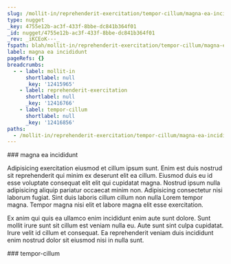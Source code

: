 ```yaml
---
slug: /mollit-in/reprehenderit-exercitation/tempor-cillum/magna-ea-incididunt
type: nugget
_key: 4755e12b-ac3f-433f-8bbe-dc841b364f01
_id: nugget/4755e12b-ac3f-433f-8bbe-dc841b364f01
_rev: _iKCEoK---_
fspath: blah/mollit-in/reprehenderit-exercitation/tempor-cillum/magna-ea-incididunt.md
label: magna ea incididunt
pageRefs: {}
breadcrumbs:
  - - label: mollit-in
      shortlabel: null
      _key: '12415965'
    - label: reprehenderit-exercitation
      shortlabel: null
      _key: '12416766'
    - label: tempor-cillum
      shortlabel: null
      _key: '12416856'
paths:
  - /mollit-in/reprehenderit-exercitation/tempor-cillum/magna-ea-incididunt
---
```


<NuggetArea>
<Nugget slug="/mollit-in/reprehenderit-exercitation/tempor-cillum/magna-ea-incididunt" type="nugget" _key="4755e12b-ac3f-433f-8bbe-dc841b364f01" _id="nugget/4755e12b-ac3f-433f-8bbe-dc841b364f01" _rev="_iKCEoK---_" fspath="blah/mollit-in/reprehenderit-exercitation/tempor-cillum/magna-ea-incididunt.md" label="magna ea incididunt" paths="/mollit-in/reprehenderit-exercitation/tempor-cillum/magna-ea-incididunt">
<NuggetBody>
### magna ea incididunt

Adipisicing exercitation eiusmod et cillum ipsum sunt. Enim est duis nostrud sit reprehenderit qui minim ex deserunt elit ea cillum. Eiusmod duis eu id esse voluptate consequat elit elit qui cupidatat magna. Nostrud ipsum nulla adipisicing aliquip pariatur occaecat minim non. Adipisicing consectetur nisi laborum fugiat. Sint duis laboris cillum cillum non nulla Lorem tempor magna. Tempor magna nisi elit et labore magna elit esse exercitation.

Ex anim qui quis ea ullamco enim incididunt enim aute sunt dolore. Sunt mollit irure sunt sit cillum est veniam nulla eu. Aute sunt sint culpa cupidatat. Irure velit id cillum et consequat. Ea reprehenderit veniam duis incididunt enim nostrud dolor sit eiusmod nisi in nulla sunt.

</NuggetBody>
<Breadcrumbs>
<Crumbs>
<Crumb _key="12415965" label="mollit-in" /><Crumb _key="12416766" label="reprehenderit-exercitation" /><Crumb _key="12416856" label="tempor-cillum" />
</Crumbs>
</Breadcrumbs>
</Nugget>

<NuggetsInbound>
</NuggetsInbound>
<NuggetsOutbound>
</NuggetsOutbound>
</NuggetArea>
<PassagesInbound>
<Passage direction="inbound" type="passage" _key="12416856" _id="passage/12416856" _rev="_iKCEoJ6--_" label="tempor-cillum" passage="tempor-cillum" fspath="blah/mollit-in/reprehenderit-exercitation/tempor-cillum" paths="/mollit-in/reprehenderit-exercitation/tempor-cillum" slug="/mollit-in/reprehenderit-exercitation/tempor-cillum">
<NuggetBody>
### tempor-cillum

</NuggetBody>
<Breadcrumbs>
<Crumbs>
<Crumb _key="12415965" label="mollit-in" /><Crumb _key="12416766" label="reprehenderit-exercitation" />
</Crumbs>
</Breadcrumbs>
</Passage>

</PassagesInbound>
<PassagesOutbound>
</PassagesOutbound>
